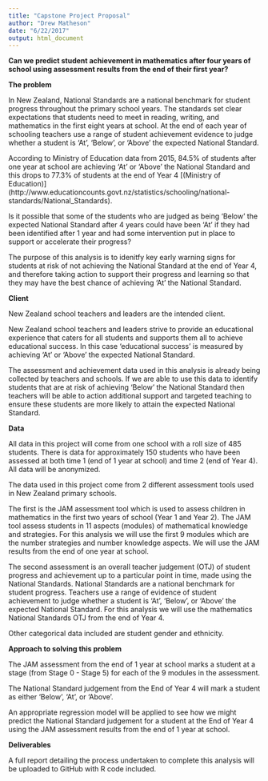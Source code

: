 ```yaml
---
title: "Capstone Project Proposal"
author: "Drew Matheson"
date: "6/22/2017"
output: html_document
---
```


**Can we predict student achievement in mathematics after four years of school using assessment results from the end of their first year?**

**The problem**

In New Zealand, National Standards are a national benchmark for student progress throughout the primary school years. The standards set clear expectations that students need to meet in reading, writing, and mathematics in the first eight years at school. At the end of each year of schooling teachers use a range of student achievement evidence to judge whether a student is 'At', 'Below', or 'Above' the expected National Standard. 
 
According to Ministry of Education data from 2015, 84.5% of students after one year at school are achieving 'At' or 'Above' the National Standard and this drops to 77.3% of students at the end of Year 4 [(Ministry of Education)] (http://www.educationcounts.govt.nz/statistics/schooling/national-standards/National_Standards).

Is it possible that some of the students who are judged as being 'Below' the expected National Standard after 4 years could have been 'At' if they had been identified after 1 year and had some intervention put in place to support or accelerate their progress?

The purpose of this analysis is to idenitfy key early warning signs for students at risk of not achieving the National Standard at the end of Year 4, and therefore taking action to support their progress and learning so that they may have the best chance of achieving 'At' the National Standard.


**Client**

New Zealand school teachers and leaders are the intended client. 

New Zealand school teachers and leaders strive to provide an educational experience that caters for all students and supports them all to achieve educational success. In this case 'educational success' is measured by achieving 'At' or 'Above' the expected National Standard. 

The assessment and achievement data used in this analysis is already being collected by teachers and schools. If we are able to use this data to identify students that are at risk of achieving 'Below' the National Standard then teachers will be able to action additional support and targeted teaching to ensure these students are more likely to attain the expected National Standard. 


**Data **

All data in this project will come from one school with a roll size of 485 students. There is data for approximately 150 students who have been assessed at both time 1 (end of 1 year at school) and time 2 (end of Year 4). All data will be anonymized.

The data used in this project come from 2 different assessment tools used in New Zealand primary schools.

The first is the JAM assessment tool which is used to assess children in mathematics in the first two years of school (Year 1 and Year 2). The JAM tool assess students in 11 aspects (modules) of mathematical knowledge and strategies. For this analysis we will use the first 9 modules which are the number strategies and number knowledge aspects. We will use the JAM results from the end of one year at school.

The second assessment is an overall teacher judgement (OTJ) of student progress and achievement up to a particular point in time, made using the National Standards. National Standards are a national benchmark for student progress. Teachers use a range of evidence of student achievement to judge whether a student is 'At', 'Below', or 'Above' the expected National Standard. For this analysis we will use the mathematics National Standards OTJ from the end of Year 4.

Other categorical data included are student gender and ethnicity.


**Approach to solving this problem**

The JAM assessment from the end of 1 year at school marks a student at a stage (from Stage 0 - Stage 5) for each of the 9 modules in the assessment. 

The National Standard judgement from the End of Year 4 will mark a student as either 'Below', 'At', or 'Above'. 

An appropriate regression model will be applied to see how we might predict the National Standard judgement for a student at the End of Year 4 using the JAM assessment results from the end of 1 year at school. 


**Deliverables**

A full report detailing the process undertaken to complete this analysis will be uploaded to GitHub with R code included.  
